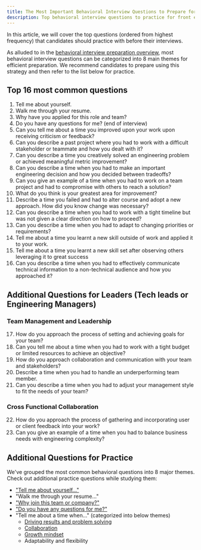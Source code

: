 ```yaml
---
title: The Most Important Behavioral Interview Questions to Prepare for
description: Top behavioral interview questions to practice for front end / web developers / software engineers. Includes additional questions for experienced level engineers.
---
```


In this article, we will cover the top questions (ordered from highest frequency) that candidates should practice with before their interviews.

As alluded to in the [behavioral interview preparation overview](/behavioral-interview-guidebook/), most behavioral interview questions can be categorized into 8 main themes for efficient preparation. We recommend candidates to prepare using this strategy and then refer to the list below for practice.

## Top 16 most common questions

1.  Tell me about yourself.
2.  Walk me through your resume.
3.  Why have you applied for this role and team?
4.  Do you have any questions for me? (end of interview)
5.  Can you tell me about a time you improved upon your work upon receiving criticism or feedback?
6.  Can you describe a past project where you had to work with a difficult stakeholder or teammate and how you dealt with it?
7.  Can you describe a time you creatively solved an engineering problem or achieved meaningful metric improvement?
8.  Can you describe a time when you had to make an important engineering decision and how you decided between tradeoffs?
9.  Can you give an example of a time when you had to work on a team project and had to compromise with others to reach a solution?
10. What do you think is your greatest area for improvement?
11. Describe a time you failed and had to alter course and adopt a new approach. How did you know change was necessary?
12. Can you describe a time when you had to work with a tight timeline but was not given a clear direction on how to proceed?
13. Can you describe a time when you had to adapt to changing priorities or requirements?
14. Tell me about a time you learnt a new skill outside of work and applied it to your work.
15. Tell me about a time you learnt a new skill set after observing others leveraging it to great success
16. Can you describe a time when you had to effectively communicate technical information to a non-technical audience and how you approached it?

## Additional Questions for Leaders (Tech leads or Engineering Managers)

### Team Management and Leadership

17. How do you approach the process of setting and achieving goals for your team?
18. Can you tell me about a time when you had to work with a tight budget or limited resources to achieve an objective?
19. How do you approach collaboration and communication with your team and stakeholders?
20. Describe a time when you had to handle an underperforming team member.
21. Can you describe a time when you had to adjust your management style to fit the needs of your team?

### Cross Functional Collaboration

22. How do you approach the process of gathering and incorporating user or client feedback into your work?
23. Can you give an example of a time when you had to balance business needs with engineering complexity?

## Additional Questions for Practice

We've grouped the most common behavioral questions into 8 major themes. Check out additional practice questions while studying them:

-   ["Tell me about yourself..."](/behavioral-interview-guidebook/self-introduction)
-   "Walk me through your resume..."
-   ["Why join this team or company?"](/behavioral-interview-guidebook/why-work-here)
-   ["Do you have any questions for me?"](/behavioral-interview-guidebook/questions-to-ask)
-   "Tell me about a time when..." (categorized into below themes)
    -   [Driving results and problem solving](/behavioral-interview-guidebook/problem-solving)
    -   [Collaboration](/behavioral-interview-guidebook/collaboration)
    -   [Growth mindset](/behavioral-interview-guidebook/growth-mindset)
    -   Adaptability and flexibility
